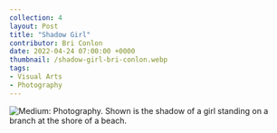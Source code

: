 ```yaml
---
collection: 4
layout: Post
title: "Shadow Girl"
contributor: Bri Conlon
date: 2022-04-24 07:00:00 +0000
thumbnail: /shadow-girl-bri-conlon.webp
tags: 
- Visual Arts
- Photography
---
```

<img src="{{ site.baseurl }}/uploads/4/shadow-girl-bri-conlon.jpg" 
    alt="Medium: Photography. Shown is the shadow of a girl standing on a branch at the shore of a beach."
    class="w650" />